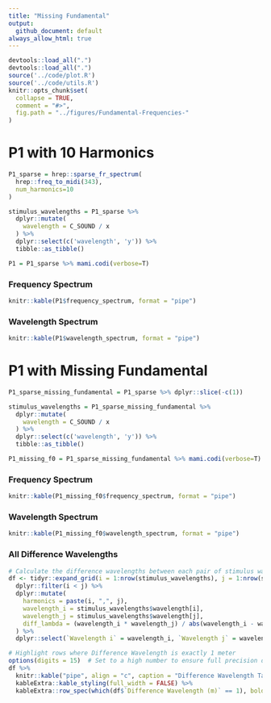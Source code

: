```yaml
---
title: "Missing Fundamental"
output:
  github_document: default
always_allow_html: true
---
```


```r
devtools::load_all(".")
devtools::load_all(".")
source('../code/plot.R')
source('../code/utils.R')
knitr::opts_chunk$set(
  collapse = TRUE,
  comment = "#>",
  fig.path = "../figures/Fundamental-Frequencies-"
)
```

# P1 with 10 Harmonics

```r
P1_sparse = hrep::sparse_fr_spectrum(
  hrep::freq_to_midi(343),
  num_harmonics=10
)

stimulus_wavelengths = P1_sparse %>% 
  dplyr::mutate(
    wavelength = C_SOUND / x
  ) %>% 
  dplyr::select(c('wavelength', 'y')) %>%
  tibble::as_tibble()
```

```r
P1 = P1_sparse %>% mami.codi(verbose=T)
```

### Frequency Spectrum

```r
knitr::kable(P1$frequency_spectrum, format = "pipe")
```

### Wavelength Spectrum

```r
knitr::kable(P1$wavelength_spectrum, format = "pipe")
```

# P1 with Missing Fundamental


```r
P1_sparse_missing_fundamental = P1_sparse %>% dplyr::slice(-c(1))

stimulus_wavelengths = P1_sparse_missing_fundamental %>% 
  dplyr::mutate(
    wavelength = C_SOUND / x
  ) %>% 
  dplyr::select(c('wavelength', 'y')) %>%
  tibble::as_tibble()
```

```r
P1_missing_f0 = P1_sparse_missing_fundamental %>% mami.codi(verbose=T)
```

### Frequency Spectrum

```r
knitr::kable(P1_missing_f0$frequency_spectrum, format = "pipe")
```

### Wavelength Spectrum

```r
knitr::kable(P1_missing_f0$wavelength_spectrum, format = "pipe")
```

### All Difference Wavelengths

```r

# Calculate the difference wavelengths between each pair of stimulus wavelengths
df <- tidyr::expand_grid(i = 1:nrow(stimulus_wavelengths), j = 1:nrow(stimulus_wavelengths)) %>%
  dplyr::filter(i < j) %>%
  dplyr::mutate(
    harmonics = paste(i, ",", j),
    wavelength_i = stimulus_wavelengths$wavelength[i],
    wavelength_j = stimulus_wavelengths$wavelength[j],
    diff_lambda = (wavelength_i * wavelength_j) / abs(wavelength_i - wavelength_j)
  ) %>%
  dplyr::select(`Wavelength i` = wavelength_i, `Wavelength j` = wavelength_j, Harmonics = harmonics, `Difference Wavelength (m)` = diff_lambda)

# Highlight rows where Difference Wavelength is exactly 1 meter
options(digits = 15)  # Set to a high number to ensure full precision display
df %>%
  knitr::kable("pipe", align = "c", caption = "Difference Wavelength Table for Stimulus Wavelengths") %>%
  kableExtra::kable_styling(full_width = FALSE) %>%
  kableExtra::row_spec(which(df$`Difference Wavelength (m)` == 1), bold = TRUE, background = "#FFEB3B")

```
